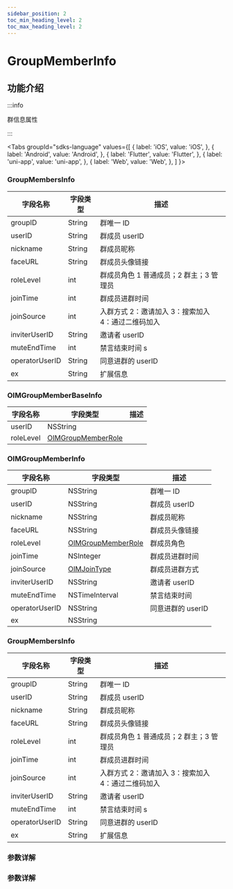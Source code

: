 ```yaml
---
sidebar_position: 2
toc_min_heading_level: 2
toc_max_heading_level: 2
---
```


# GroupMemberInfo

## 功能介绍

:::info

群信息属性

:::

<Tabs
groupId="sdks-language"
values={[
{ label: 'iOS', value: 'iOS', },
{ label: 'Android', value: 'Android', },
{ label: 'Flutter', value: 'Flutter', },
{ label: 'uni-app', value: 'uni-app', },
{ label: 'Web', value: 'Web', },
]
}>

<TabItem value="Flutter">

### GroupMembersInfo

| 字段名称       | 字段类型 | 描述                                               |
| -------------- | -------- | -------------------------------------------------- |
| groupID        | String   | 群唯一 ID                                          |
| userID         | String   | 群成员 userID                                      |
| nickname       | String   | 群成员昵称                                         |
| faceURL        | String   | 群成员头像链接                                     |
| roleLevel      | int      | 群成员角色 1 普通成员；2 群主；3 管理员            |
| joinTime       | int      | 群成员进群时间                                     |
| joinSource     | int      | 入群方式 2：邀请加入 3：搜索加入 4：通过二维码加入 |
| inviterUserID  | String   | 邀请者 userID                                      |
| muteEndTime    | int      | 禁言结束时间 s                                     |
| operatorUserID | String   | 同意进群的 userID                                  |
| ex             | String   | 扩展信息                                           |

</TabItem>

<TabItem value="iOS">

### OIMGroupMemberBaseInfo

| 字段名称  | 字段类型                                           | 描述 |
| --------- | -------------------------------------------------- | ---- |
| userID    | NSString                                           |      |
| roleLevel | [OIMGroupMemberRole](docs/sdks/Enum/RoleLevel.mdx) |      |

### OIMGroupMemberInfo

| 字段名称       | 字段类型                                           | 描述              |
| -------------- | -------------------------------------------------- | ----------------- |
| groupID        | NSString                                           | 群唯一 ID         |
| userID         | NSString                                           | 群成员 userID     |
| nickname       | NSString                                           | 群成员昵称        |
| faceURL        | NSString                                           | 群成员头像链接    |
| roleLevel      | [OIMGroupMemberRole](docs/sdks/Enum/RoleLevel.mdx) | 群成员角色        |
| joinTime       | NSInteger                                          | 群成员进群时间    |
| joinSource     | [OIMJoinType](docs/sdks/Enum/JoinSource.mdx)       | 群成员进群方式    |
| inviterUserID  | NSString                                           | 邀请者 userID     |
| muteEndTime    | NSTimeInterval                                     | 禁言结束时间      |
| operatorUserID | NSString                                           | 同意进群的 userID |
| ex             | NSString                                           |                   |

</TabItem>

<TabItem value="Android">

### GroupMembersInfo

| 字段名称       | 字段类型 | 描述                                               |
| -------------- | -------- | -------------------------------------------------- |
| groupID        | String   | 群唯一 ID                                          |
| userID         | String   | 群成员 userID                                      |
| nickname       | String   | 群成员昵称                                         |
| faceURL        | String   | 群成员头像链接                                     |
| roleLevel      | int      | 群成员角色 1 普通成员；2 群主；3 管理员            |
| joinTime       | int      | 群成员进群时间                                     |
| joinSource     | int      | 入群方式 2：邀请加入 3：搜索加入 4：通过二维码加入 |
| inviterUserID  | String   | 邀请者 userID                                      |
| muteEndTime    | int      | 禁言结束时间 s                                     |
| operatorUserID | String   | 同意进群的 userID                                  |
| ex             | String   | 扩展信息                                           |

</TabItem>

<TabItem value="Web">

### 参数详解

</TabItem>

<TabItem value="uni-app">

### 参数详解

</TabItem>

</Tabs>
